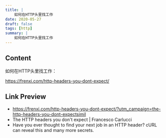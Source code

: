 ```yaml
---
title: |
    如何在HTTP头里找工作
date: 2020-05-27
draft: false
tags: [http]
summary: |
    如何在HTTP头里找工作
---
```


## Content

如何在HTTP头里找工作：

https://frenxi.com/http-headers-you-dont-expect/

## Link Preview

- https://frenxi.com/http-headers-you-dont-expect/?utm_campaign=the-http-headers-you-dont-expectsimil
- The HTTP headers you don't expect | Francesco Carlucci
- Have you ever thought to find your next job in an HTTP header? cURL can reveal this and many more secrets.
